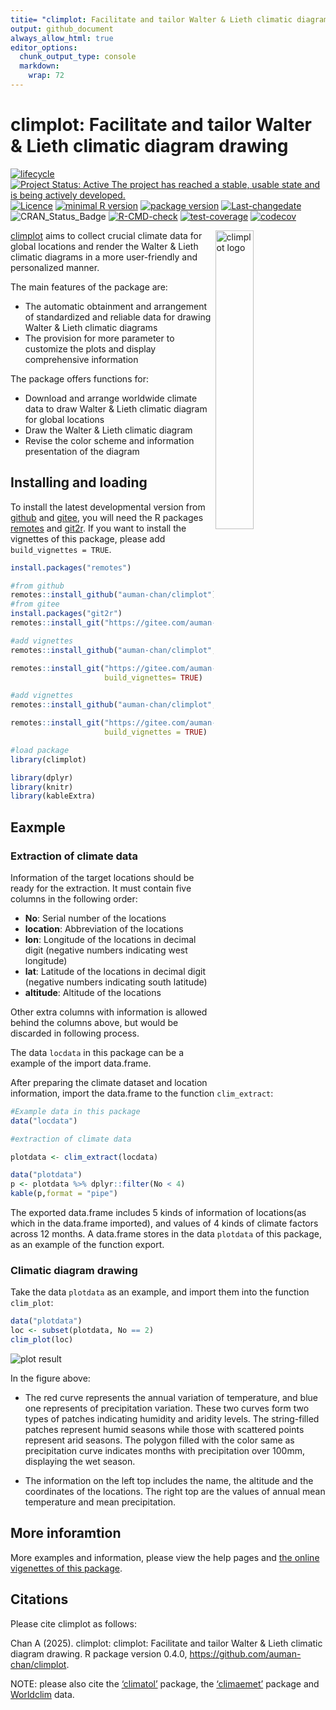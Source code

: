 ```yaml
---
titie= "climplot: Facilitate and tailor Walter & Lieth climatic diagram drawing"
output: github_document
always_allow_html: true
editor_options: 
  chunk_output_type: console
  markdown: 
    wrap: 72
---
```


# climplot: Facilitate and tailor Walter & Lieth climatic diagram drawing

<!-- badges: start -->

[![lifecycle](https://img.shields.io/badge/lifecycle-experimental-orange.svg)](https://lifecycle.r-lib.org/articles/stages.html)
[![Project Status: Active  The project has reached a stable, usable state and is being actively developed.](https://www.repostatus.org/badges/latest/active.svg)](https://www.repostatus.org/#active)
[![Licence](https://img.shields.io/badge/licence-gpl--3.0-blue.svg)](https://www.gnu.org/licenses/gpl-3.0.en.html)
[![minimal R version](https://img.shields.io/badge/R-`r stringr::str_extract(grep(pattern="R \\(>= [0-9].[0-9]{1,}.[0-9]{1,}\\)", ignore.case = TRUE, readLines(con = "./DESCRIPTION"), value = TRUE),pattern=">= [0-9].[0-9]{1,}.[0-9]{1,}")`-6666ff.svg)](https://cran.r-project.org/)
[![package version](https://img.shields.io/badge/Package%20version-`r gsub("version: |version:", "", grep("version", ignore.case = TRUE, readLines(con = "./DESCRIPTION"), value = TRUE), ignore.case = TRUE)`-orange.svg?style=flat-square)](commits/develop)
[![Last-changedate](https://img.shields.io/badge/last%20change-`r gsub('-', '--', Sys.Date())`-yellow.svg)](/commits/master)
![CRAN_Status_Badge](https://img.shields.io/badge/CRAN-Not ready-red.svg)
[![R-CMD-check](https://github.com/auman-chan/climplot/actions/workflows/R-CMD-check.yaml/badge.svg)](https://github.com/auman-chan/climplot/actions/workflows/R-CMD-check.yaml)
[![test-coverage](https://github.com/auman-chan/climplot/actions/workflows/test-coverage.yaml/badge.svg)](https://github.com/auman-chan/climplot/actions/workflows/test-coverage.yaml)
[![codecov](https://codecov.io/gh/auman-chan/climplot/branch/master/graph/badge.svg?token=G0LTPTO38E)](https://codecov.io/gh/auman-chan/climplot)
<!-- badges: end -->

<img src="./vignettes/imgfile.png" alt="climplot logo" align="right" width="35%"/>

[climplot](https://gitee.com/auman-chan/climplot) aims to collect
crucial climate data for global locations and render the Walter & Lieth
climatic diagrams in a more user-friendly and personalized manner.

The main features of the package are:

-   The automatic obtainment and arrangement of standardized and
    reliable data for drawing Walter & Lieth climatic diagrams
-   The provision for more parameter to customize the plots and display
    comprehensive information

The package offers functions for:

-   Download and arrange worldwide climate data to draw Walter & Lieth
    climatic diagram for global locations
-   Draw the Walter & Lieth climatic diagram
-   Revise the color scheme and information presentation of the diagram

## Installing and loading

To install the latest developmental version from
[github](https://github.com/) and [gitee](https://gitee.com/), you will
need the R packages
[remotes](https://cran.r-project.org/package=remotes) and
[git2r](https://cran.r-project.org/package=git2r). If you want to
install the vignettes of this package, please add
`build_vignettes = TRUE`.

```r
install.packages("remotes")

#from github
remotes::install_github("auman-chan/climplot")
#from gitee
install.packages("git2r")
remotes::install_git("https://gitee.com/auman-chan/climplot.git")

#add vignettes
remotes::install_github("auman-chan/climplot", build_vignettes = TRUE)

remotes::install_git("https://gitee.com/auman-chan/climplot.git",
                     build_vignettes= TRUE)

#add vignettes
remotes::install_github("auman-chan/climplot", build_vignettes = TRUE)

remotes::install_git("https://gitee.com/auman-chan/climplot.git", 
                     build_vignettes = TRUE)
```

```r
#load package
library(climplot)
```

```r
library(dplyr)
library(knitr)
library(kableExtra)
```

## Eaxmple

### Extraction of climate data

Information of the target locations should be ready for the extraction.
It must contain five columns in the following order:

-   **No**: Serial number of the locations
-   **location**: Abbreviation of the locations
-   **lon**: Longitude of the locations in decimal digit (negative
    numbers indicating west longitude)
-   **lat**: Latitude of the locations in decimal digit (negative
    numbers indicating south latitude)
-   **altitude**: Altitude of the locations

Other extra columns with information is allowed behind the columns
above, but would be discarded in following process.

The data `locdata` in this package can be a example of the import
data.frame.

After preparing the climate dataset and location information, import the
data.frame to the function `clim_extract`:

```r
#Example data in this package
data("locdata")

#extraction of climate data

plotdata <- clim_extract(locdata)

```

```r
data("plotdata")
p <- plotdata %>% dplyr::filter(No < 4)
kable(p,format = "pipe")
```

The exported data.frame includes 5 kinds of information of locations(as
which in the data.frame imported), and values of 4 kinds of climate
factors across 12 months. A data.frame stores in the data `plotdata` of
this package, as an example of the function export.

### Climatic diagram drawing

Take the data `plotdata` as an example, and import them into the
function `clim_plot`:

```r
data("plotdata")
loc <- subset(plotdata, No == 2)
clim_plot(loc)

```

<img src="vignettes/result.png" alt="plot result" align="center"/>

In the figure above:

-   The red curve represents the annual variation of temperature, and
    blue one represents of precipitation variation. These two curves
    form two types of patches indicating humidity and aridity levels.
    The string-filled patches represent humid seasons while those with
    scattered points represent arid seasons. The polygon filled with the
    color same as precipitation curve indicates months with
    precipitation over 100mm, displaying the wet season.

-   The information on the left top includes the name, the altitude and
    the coordinates of the locations. The right top are the values of
    annual mean temperature and mean precipitation.

## More inforamtion

More examples and information, please view the help pages and [the
online vigenettes of this
package](https://auman-chan.github.io/climplot/).

## Citations

Please cite climplot as follows:

Chan A (2025). climplot: climplot: Facilitate and tailor Walter & Lieth
climatic diagram drawing. R package version 0.4.0,
<https://github.com/auman-chan/climplot>.

NOTE: please also cite the
['climatol'](https://CRAN.R-project.org/package=climatol) package, the
['climaemet'](doi:10.32614/CRAN.package.climaemet) package and
[Worldclim](https://worldclim.org/data/monthlywth.html) data.

